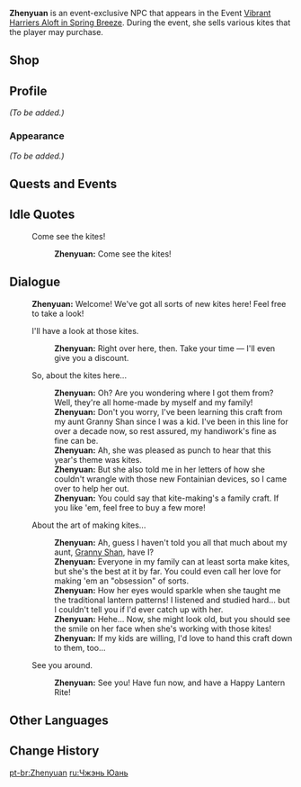 {{Meta
<!-- Remove this template after adding the missing info -->
|missing_NPC_profile  = yes
<!--
|missing_NPC_idle     = yes
|missing_NPC_dialogue = yes
-->
}}
{{Character Infobox
|type             = Event NPC
|image            = NPC Zhenyuan.png
|realname         = <!-- Optional, if different from in-game name -->
|deceased         = <!-- Past (for deceased prior to events of the game) or free response -->
|region           = Liyue
|location         = Liyue
|affiliation      = 
|title            = Kite Stall Owner

|ancestry         = <!-- Clan/family -->
|father           = 
|mother           = 
|spouse           = 
|sibling          = 
|child            = 
|relative         = Granny Shan
|relativeNote     = Aunt

|voiceEN          = 
|voiceCN          = 
|voiceJP          = 
|voiceKR          = 
}}
'''Zhenyuan''' is an event-exclusive NPC that appears in the Event [[Vibrant Harriers Aloft in Spring Breeze]]. During the event, she sells various kites that the player may purchase.
<!--
==Location==
{{subst:#tag:gallery|
NPC Location {{subst:#titleparts:{{subst:PAGENAME}}}}.png{{subst:!}}{{subst:#titleparts:{{subst:PAGENAME}}}}'s location
NPC Location {{subst:#titleparts:{{subst:PAGENAME}}}} Context.png{{subst:!}}Additional context
}}
-->
==Shop==
{{Shop/Header|total=1|vendor=Zhenyuan}}
{{Shop|Celebratory Kite: Successive Prosperity|20,000|1|total=1|blueprint=1}}
{{Shop|Celebratory Kite: All's Well|20,000|1|total=1|blueprint=1}}
{{Shop|Celebratory Kite: Butterfly Dance|20,000|1|total=1|blueprint=1}}
{{Shop|Celebratory Kite: Prosperity and Wealth|20,000|1|total=1|blueprint=1}}
{{Shop/Footer|total=80,000}}
==Profile==
<!--Detailed story/lore information goes here.-->
''(To be added.)''

===Appearance===
<!--Keep appearance section short and concise. Limit to 2 paragraphs with 3-4 sentences each.-->
''(To be added.)''

==Quests and Events==
{{Quests and Events}}

==Idle Quotes==
{{Dialogue Start}}
: {{DIcon|Idle}} Come see the kites!
::{{A|VO Zhenyuan Lantern Rite 01.ogg}} '''Zhenyuan:''' Come see the kites!
{{Dialogue End}}

==Dialogue==
{{Dialogue Start}}
:'''Zhenyuan:''' Welcome! We've got all sorts of new kites here! Feel free to take a look!
:{{DIcon|Shop}} I'll have a look at those kites.
::'''Zhenyuan:''' Right over here, then. Take your time &mdash; I'll even give you a discount.
:{{DIcon}} So, about the kites here...
::'''Zhenyuan:''' Oh? Are you wondering where I got them from? Well, they're all home-made by myself and my family!
::'''Zhenyuan:''' Don't you worry, I've been learning this craft from my aunt Granny Shan since I was a kid. I've been in this line for over a decade now, so rest assured, my handiwork's fine as fine can be.
::'''Zhenyuan:''' Ah, she was pleased as punch to hear that this year's theme was kites.
::'''Zhenyuan:''' But she also told me in her letters of how she couldn't wrangle with those new Fontainian devices, so I came over to help her out.
::'''Zhenyuan:''' You could say that kite-making's a family craft. If you like 'em, feel free to buy a few more!
:{{DIcon}} About the art of making kites...
::'''Zhenyuan:''' Ah, guess I haven't told you all that much about my aunt, [[Granny Shan]], have I?
::'''Zhenyuan:''' Everyone in my family can at least sorta make kites, but she's the best at it by far. You could even call her love for making 'em an "obsession" of sorts.
::'''Zhenyuan:''' How her eyes would sparkle when she taught me the traditional lantern patterns! I listened and studied hard... but I couldn't tell you if I'd ever catch up with her.
::'''Zhenyuan:''' Hehe... Now, she might look old, but you should see the smile on her face when she's working with those kites!
::'''Zhenyuan:''' If my kids are willing, I'd love to hand this craft down to them, too...
:{{DIcon}} See you around.
::'''Zhenyuan:''' See you! Have fun now, and have a Happy Lantern Rite!
{{Dialogue End}}

==Other Languages==
{{Other Languages|default_hidden=1
|en      = Zhenyuan
|zhs     = 枕鸢
|zhs_rm  = Zhěnyuān
|zht     = 枕鳶
|zht_rm  = Zhěnyuān
|ja      = 枕鳶
|ja_rm   = Chin'en{{Assumed}}
|ko      = 진{{tt|연|鳶}}
|es      = Zhenyuan
|fr      = Zhenyuan
|ru      = Чжэнь Юань
|th      = Zhenyuan
|vi      = Zhenyuan
|de      = Zhenyuan
|id      = Zhenyuan
|pt      = Zhenyuan
|tr      = Zhenyuan
|it      = Zhenyuan
}}

==Change History==
{{Change History|4.4}}
<!--
==References==
{{Reflist}}
-->

[[pt-br:Zhenyuan]]
[[ru:Чжэнь Юань]]